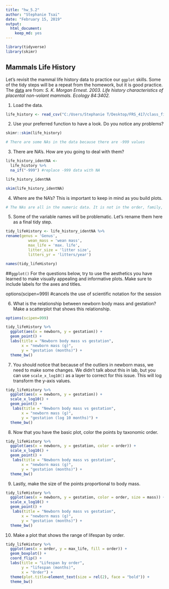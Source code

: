 ```yaml
---
title: "hw_5.2"
author: "Stephanie Tsai"
date: "February 15, 2019"
output: 
  html_document: 
    keep_md: yes
---
```

```r
library(tidyverse)
library(skimr)
```
## Mammals Life History
Let's revisit the mammal life history data to practice our `ggplot` skills. Some of the tidy steps will be a repeat from the homework, but it is good practice. The [data](http://esapubs.org/archive/ecol/E084/093/) are from: *S. K. Morgan Ernest. 2003. Life history characteristics of placental non-volant mammals. Ecology 84:3402.*

1. Load the data.
```r
life_history <- read_csv("C:/Users/Stephanie T/Desktop/FRS_417/class_files-master/data/mammal_lifehistories_v2.csv")
```


2. Use your preferred function to have a look. Do you notice any problems?
```r
skimr::skim(life_history)
```
```r
# There are some NAs in the data because there are -999 values
```


3. There are NA's. How are you going to deal with them?
```r
life_history_identNA <- 
  life_history %>% 
  na_if("-999") #replace -999 data with NA

life_history_identNA
```
```r
skim(life_history_identNA)
```


4. Where are the NA's? This is important to keep in mind as you build plots.
```r
# The NAs are all in the numeric data. It is not in the order, family, genus, and species.
```


5. Some of the variable names will be problematic. Let's rename them here as a final tidy step.

```r
tidy_lifeHistory <- life_history_identNA %>%
rename(genus = 'Genus',
          wean_mass = 'wean mass',
          max_life = 'max. life',
          litter_size = 'litter size',
          litters_yr = 'litters/year')

names(tidy_lifeHistory)
```


##`ggplot()`
For the questions below, try to use the aesthetics you have learned to make visually appealing and informative plots. Make sure to include labels for the axes and titles.

options(scipen=999)  #cancels the use of scientific notation for the session

6. What is the relationship between newborn body mass and gestation? Make a scatterplot that shows this relationship. 
```r
options(scipen=999)

tidy_lifeHistory %>% 
  ggplot(aes(x = newborn, y = gestation)) +
  geom_point() +
  labs(title = "Newborn body mass vs gestation",
       x = "newborn mass (g)",
       y = "gestation (months)") +
  theme_bw()
```

7. You should notice that because of the outliers in newborn mass, we need to make some changes. We didn't talk about this in lab, but you can use `scale_x_log10()` as a layer to correct for this issue. This will log transform the y-axis values.
```r
tidy_lifeHistory %>% 
  ggplot(aes(x = newborn, y = gestation)) +
  scale_x_log10() +
  geom_point() +
   labs(title = "Newborn body mass vs gestation",
       x = "newborn mass (g)",
       y = "gestation (log 10 months)") +
  theme_bw()
```
8. Now that you have the basic plot, color the points by taxonomic order.
```r
tidy_lifeHistory %>% 
  ggplot(aes(x = newborn, y = gestation, color = order)) +
  scale_x_log10() +
  geom_point() +
   labs(title = "Newborn body mass vs gestation",
       x = "newborn mass (g)",
       y = "gestation (months)") +
  theme_bw()
```

9. Lastly, make the size of the points proportional to body mass.

```r
tidy_lifeHistory %>% 
  ggplot(aes(x = newborn, y = gestation, color = order, size = mass)) +
  scale_x_log10() +
  geom_point() +
   labs(title = "Newborn body mass vs gestation",
       x = "newborn mass (g)",
       y = "gestation (months)") +
  theme_bw()
```

10. Make a plot that shows the range of lifespan by order.
```r
tidy_lifeHistory %>% 
  ggplot(aes(x = order, y = max_life, fill = order)) +
  geom_boxplot() +
  coord_flip() +
  labs(title = "Lifespan by order",
       y = "lifespan (months)",
       x = "Order") +
  theme(plot.title=element_text(size = rel(2), face = "bold")) +
  theme_bw()
  
```



